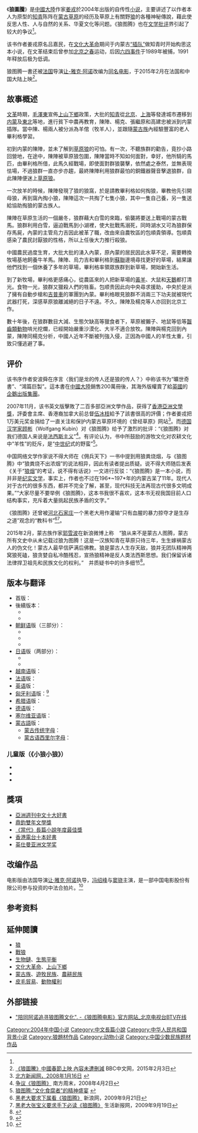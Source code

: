 {{otheruses|subject=中國大陸作家姜戎所著的小說|other=2015年电影《狼图腾》 |狼图腾 (电影)}}
{{Infobox Book 
| name                 = 狼图腾
| image                = [[File:LangTuTeng.jpg|260px]]
| image_caption        = 首版封面
| author               = [[姜戎_(作家)|姜戎]] ([[笔名|笔名]])
| title_orig           = 
| translator           = 
| illustrator          = 湖北武汉
| cover_artist         = 张清工作室
| country              = {{中國大陸}}
| language             = [[中文|中文]]和超过30种译文版本
| series               = 
| subject              = 
| genre                = 中国当代[[长篇小说|长篇小说]]
| publisher            = [[长江文艺出版社|长江文艺出版社]]
| release_date         = 2004年4月
| chinese_release_date = 
| media_type           = [[印刷|印刷]]（平装书）
| pages                = 408
| format               = 787 × 1092毫米 1/16
| isbn                 = 9787535427304
| oclc                 = 55622937
| preceded_by          = 
| followed_by          = 
}}
《'''狼圖騰'''》是[[中國大陸|中國大陸]]作家[[姜戎_(作家)|姜戎]]於2004年出版的自传性[[小说|小说]]{{來源請求}}，主要讲述了以作者本人为原型的[[知青|知青]]陈阵在[[蒙古草原|蒙古草原]]的经历及草原上有關野[[狼|狼]]的各種神秘傳說，藉此使反思人性、人与自然的关系、华夏文化等问题。《狼图腾》也在[[文学批评|文学批评]]界引起了较大的争议<ref name="争议《狼图腾》" />。

该书作者姜戎原名吕嘉民，在[[文化大革命|文化大革命]]期间于内蒙古[[上山下乡运动|“插队”]]做知青时开始构思这本小说，在文革结束后曾参加[[北京之春|北京之春]]运动，后因[[六四事件|六四事件]]于1989年被捕，1991年释放后极为低调。

狼图腾一書还被[[法国|法国]]导演[[让-雅克·阿诺|让-雅克·阿诺]]改编为[[狼图腾_(电影)|同名电影]]，于2015年2月在法国和中国大陆上映<ref>[http://www.bbc.co.uk/zhongwen/trad/china/2015/02/150203_wolf_totem 《狼圖騰》中國春節上映 內容未遭刪減] {{Wayback|url=http://www.bbc.co.uk/zhongwen/trad/china/2015/02/150203_wolf_totem |date=20150204005752 }} BBC中文网，2015年2月3日</ref>。

==故事概述==
[[文革|文革]]時期，[[毛澤東|毛澤東]]宣佈[[上山下鄉|上山下鄉]]政策，大批的[[知青|知青]]從[[北京|北京]]、[[上海|上海]]等發達城市遷移到[[内蒙古自治区|内蒙]]及[[中国东北地区|東北]]等地，進行貧下中農再教育，陳陣、楊克、張繼原和高建忠被派到内蒙插隊。當中陳、楊兩人被分派為羊倌（牧羊人），並跟隨[[蒙古族|蒙古族]]內經驗豐富的老人畢利格學習。

初到内蒙的陳陣，並未了解到[[藏狼|草原狼]]的可怕。有一次，不聽族群的勸告，竟抄小路回營地，在途中，陳陣被草原狼包圍，陳陣當時不知如何面對，幸好，他所騎的馬匹，由畢利格所借，此馬久經戰場，即使面對群狼襲擊，依然處之泰然，並無表現怯場，不過狼群一直亦步亦趨，最終陳陣利用狼群最怕的銅鐵器聲音擊退狼群，自此陳陣便迷上[[草原狼|草原狼]]。

一次放羊的時候，陳陣發現了狼的狼窩，於是請教畢利格如何掏狼，畢教他先引開母狼，再到窩內掏小狼，陳陣這次一共掏了七隻小狼，其中一隻自己養，另一隻送給協助掏狼的蒙古族人。

陳陣在草原生活的一個嚴冬，狼群藉大白雪的來臨，偷襲將要送上戰場的蒙古戰馬。狼群利用白雪，逼迫戰馬到小湖裡，使大批戰馬溺死，同時湖水又可為狼群保存馬屍，內蒙的主管烏力吉因此被革了職，改由來自農牧區的包順貴領導。包順貴感染了農民討厭狼的性格，所以上任後大力推行殺狼。

中國農民過度生育，大批大批的湧入內蒙，原內蒙的居民因此水草不足，需要轉換牧場基地飼養牛羊馬。陳陣、烏力吉和畢利格到[[蘇聯|蘇聯]]邊境尋找更好的草場，結果讓他們找到一個休養了多年的草場，畢利格率領眾族群到新草場，開始新生活。

到了新牧場，畢利格更感痛心，從農區來的人把新草場的[[黃羊|黃羊]]、大鼠和[[天鵝|天鵝]]都打清光。食物一光，狼群又獵殺人們的牲畜。包顺贵因此向中央尋求援助，中央於是派了擁有自動步槍和[[吉普車|吉普車]]的軍團到內蒙。畢利格眼見狼群不消兩三下功夫就被現代武器打死，深感草原狼離滅絕的日子不遠。不久，陳陣及楊克等人亦回到北京工作。

數十年後，在狼群數目大減、生態欠缺高等獵食者下，草原被獺子、地鼠等低等[[齧齒類動物|齧齒類動物]]啃光挖爛，已經開始嚴重沙漠化、大半不適合放牧。陳陣與楊克回到內蒙，陳陣同楊克分析，中國人近年不斷被列強入侵，正因為中國人的羊性太重，引致只懂逃避了事。

==评价==
该书序作者安波舜在序言〈我们是龙的传人还是狼的传人？〉中称该书为“曠世奇書”、“鴻篇巨製”。這本書在[[中國大陸|中國大陸]]銷售200萬冊後，其海外版權賣了給[[英國|英國]]的[[企鵝出版集團|企鵝出版集團]]。

2007年11月，该书英文版擊敗了二百多部亞洲文學作品，获得了[[英仕曼亞洲文學獎|香港亞洲文學獎]]，評委會主席、香港裔加拿大前总督[[伍冰枝|伍冰枝]]給予了該書很高的評價；作者姜戎把1万美元奖金捐给了一直关注和保护内蒙古草原环境的《曾经草原》网站<ref>[http://www.northnews.cn/2008/0116/122623.shtml 北方新闻网，2008年1月16日] {{webarchive|url=https://web.archive.org/web/20141016131308/http://www.northnews.cn/2008/0116/122623.shtml |date=2014年10月16日 }}</ref>。而[[德国|德国]][[汉学家|汉学家]][[顾彬|顾彬]]（Wolfgang Kubin）对《狼图腾》给予了激烈的批评：“《狼图腾》对我们德国人来说是[[法西斯主义|法西斯主义]]”<ref name="争议《狼图腾》">[http://www.infzm.com/content/6901 争议《狼图腾》] {{webarchive|url=https://archive.is/20130426172439/http://www.infzm.com/content/6901 |date=2013-04-26 }} 南方周末，2008年4月2日</ref>。有评论认为，书中所鼓励的游牧文化对农耕文化中“羊性”的贬斥，是“[[中世纪|中世纪]]式的野蛮”<ref>[http://www.ce.cn/books/main/reviews/200602/24/t20060224_6182540.shtml 狼图腾:"文化食腐者"的精神盛宴] {{webarchive|url=https://web.archive.org/web/20090903140653/http://www.ce.cn/books/main/reviews/200602/24/t20060224_6182540.shtml |date=2009-09-03 }}</ref>。

中国网络文学作家说不得大师在《佣兵天下》一书中提到用狼粪烧烟，与《狼图腾》中“狼粪烧不出浓烟”的说法相异，因此有读者提出质疑。说不得大师随后发表《关于“[[狼烟|狼烟]]”的考证，说不得有话说》一文进行反驳：“《狼图腾》是一本小说，而并非是[[纪实文学|纪实文学]]，事实上，作者也不过在196*~197*年的内蒙古呆了11年。现代人对于古代的很多东西，都并不完全了解，甚至，现代科技无法再现古代很多文明成果。”“大家尽量不要举例《狼图腾》，这本书我很不喜欢，这本书无视我国目前人口结构事实，充斥着大量挑起民族矛盾的文字。”

《狼图腾》还曾被[[河北|河北]][[石家庄|石家庄]]一个黑老大用作灌输“只有血腥的暴力掠夺才是生存之道”观念的“教科书”<ref name="黑老大">[http://news.sina.com.cn/c/2009-09-21/042116329563s.shtml 黑老大要求下属看《狼图腾》] {{Wayback|url=http://news.sina.com.cn/c/2009-09-21/042116329563s.shtml |date=20140426214753 }} 新浪网，2009年9月21日</ref><ref name="张宝义">[http://www.shxb.net/html/20090919/20090919_200440_2.shtml 黑老大张宝义要求手下必读《狼图腾》]{{dead link|date=2018年3月 |bot=InternetArchiveBot |fix-attempted=yes }} 生活新报网，2009年9月19日</ref>。

2015年2月，蒙古族作家[[郭雪波|郭雪波]]在新浪微博上称　“狼从来不是蒙古人图腾，蒙古所有文史中从未记载过狼为图腾！这是一汉族知青在草原只待三年，生生嫁祸蒙古人的伪文化！蒙古人最早信萨满后佛教。狼是蒙古人生存天敌，狼并无团队精神两窝狼死磕，狼贪婪自私冷酷残忍，宣扬狼精神是反人类法西斯思想。我们保留诉诸法律捍卫祖先和民族文化的权利。”　并质疑书中的许多细节<ref>{{cite news|url=http://ent.sina.com.cn/m/c/2015-02-24/doc-icczmvun6255257.shtml|title=蒙古族作家批《狼图腾》篡改蒙古民族文化|date=2015年2月24日|publisher=新浪|accessdate=2015年2月28日|archive-date=2015年2月27日|archive-url=https://web.archive.org/web/20150227143852/http://ent.sina.com.cn/m/c/2015-02-24/doc-icczmvun6255257.shtml|dead-url=no}}</ref>。

== 版本与翻译 ==
*首版：{{cite book |author=姜戎 |authorlink=姜戎 (作家) |coauthors= |title=《狼图腾》 |url=https://archive.org/details/totemofwolveschi00jian |publisher=长江文艺 |location=[[湖北|湖北]][[武汉|武汉]] |isbn=9787535427304 |date=2004年4月}}
*後續版本：
**{{cite book |author=姜戎 |authorlink=姜戎 (作家) |coauthors= |language=zh-hant|title=《狼圖騰》 |publisher=利文 |location=[[香港|香港]] |isbn=9629881292 |date=2005年1月}}
**{{cite book |author=姜戎 |authorlink=姜戎 (作家) |coauthors= |language=zh-hant|title=《狼圖騰》 |publisher=風雲時代 |location=[[台北|台北]] |isbn=986146123X |date=2005年1月}}
*[[朝鲜语|朝鲜语]]版（三部分）：
**{{cite book |author=姜戎 |authorlink=姜戎 (作家) |coauthors=Hajin Song |title=''랑 1: 초원의 바람 (狼 1: 草原风)''|publisher=Dongbang Media |location=[[首尔|首尔]] |isbn=8990488532 |date=2006年6月}}
**{{cite book |author=姜戎 |authorlink=姜戎 (作家) |coauthors=Hajin Song |title=''랑 2: 푸른 늑대 (狼 2: 蓝色的狼),''|publisher=Dongbang Media |location=[[首尔|首尔]] |isbn=8990488540 |date=2006年6月}}
**{{cite book |author=姜戎 |authorlink=姜戎 (作家) |coauthors=Hajin Song |title=''랑 3: 영혼의 부름 (狼 3: 心灵的呼唤),''|publisher=Dongbang Media |location=[[首尔|首尔]] |isbn=8990488559 |date=2006年6月}}
*[[日语|日语]]版（两部分）：
**{{cite book |author=姜戎 |authorlink=姜戎 (作家) |coauthors=-{唐亜明}-、-{関野喜久子}- |title=''神なるオオカミ・上（神狼·上）''|publisher=[[讲谈社|讲谈社]] |location=[[东京|东京]] |isbn=4062138492 |date=2007年11月}}
**{{cite book |author=姜戎 |authorlink=姜戎 (作家) |coauthors= -{唐亜明}-、-{関野喜久子}- |title=''神なるオオカミ・下（神狼·下）''|publisher=[[讲谈社|讲谈社]] |location=[[东京|东京]] |isbn=4062138506 |date=2007年11月}}
*[[越南语|越南语]]版：{{cite book |author=姜戎 |authorlink=姜戎 (作家) |coauthors=Trần, Đình Hiến |title=''Tôtem sói（狼图腾）'' |publisher=Công An Nhân Dân |location=[[河内|河内]] |oclc=225310072 |date=2007年1月}}
*[[法语|法语]]版：{{cite book |author=姜戎 |authorlink=姜戎 (作家) |coauthors=Yan Hansheng & Lisa Carducc |title=''Le totem du loup（狼图腾）'' |publisher=Bourin Editeur |location=[[巴黎|巴黎]] |isbn=2849410810 |date=2008年1月}}
*[[英语|英语]]版：{{cite book |author=姜戎 |authorlink=姜戎 (作家) |coauthors=Howard Goldblatt（[[葛浩文|葛浩文]]） |title=''Wolf Totem（狼图腾）'' |publisher=企鹅集团 |location=[[伦敦|伦敦]] |isbn= 1594201560 |date=2008年3月}}
*[[匈牙利语|匈牙利语]]版：{{cite book |author=姜戎 |authorlink=姜戎 (作家)|title=''Farkastotem'' |publisher=Magvető |location=[[布达佩斯|布达佩斯]] |isbn= 978-963-142-626-7 |date=2008年4月}}<ref>{{citation|title=Farkastotem a könyvfesztiválon|date=2008-04-17|accessdate=2008-04-28|periodical=Stop|url=http://www.stop.hu/articles/article.php?id=309855|deadurl=yes|archiveurl=https://web.archive.org/web/20080422043830/http://www.stop.hu/articles/article.php?id=309855|archivedate=2008-04-22}}</ref>
*[[希腊语|希腊语]]版：{{cite book |author=姜戎 |authorlink=姜戎 (作家) |coauthors=Μπανιά, Χρύσα|title=''Το τοτέμ του λύκου'' |publisher=Psichogios |location=[[雅典|雅典]] |isbn= 978-9604530809 |date=2008年6月}}
*[[德语|德语]]版：{{cite book |author=姜戎 |authorlink=姜戎 (作家) |coauthors=Hasselblatt, Karin|title=''Der Zorn der Wölfe'' |publisher=[[兰登书屋|兰登书屋]] |isbn= 978-3442311088 |date=2008年12月}}
*[[塞尔维亚语|塞尔维亚语]]版：{{cite book |author=姜戎 |authorlink=姜戎 (作家) |coauthors=Hasselblatt, Karin|title=''Vuciji totem'' |year=2008 |publisher=Alnari ||location=[[贝尔格莱德|贝尔格莱德]]|isbn= 978-3442311088 }}
*[[蒙古語|蒙古語]]版：
**[[蒙古字母|蒙古传统字母]]：{{cite book |author=姜戎 |authorlink=姜戎 (作家) |coauthors=未知翻译者 |title=''ᠴᠢᠨᠤ ᠠ ᠰᠦᠯᠳᠡ''| year=2006 |publisher=辽宁民族出版社|location=沈阳|isbn= 7-80722-161-5}}
**[[蒙古语西里尔字母|蒙古语西里尔字母]]：{{cite book| author=姜戎 |authorlink=姜戎 (作家) |coauthors=Dorjsurengiin, Boldbaatar |title=''Чонон сүлд'' |year=2010 |publisher=Monsudar |isbn=978-99962-0-246-9}}
===儿童版（《小狼小狼》）===
*{{cite book |author=姜戎 |authorlink=姜戎 (作家) |coauthors= |editor=安波舜|title=《小狼小狼》 |url=https://archive.org/details/totemofwolveschi00jian |publisher=长江文艺 |location=[[湖北|湖北]][[武汉|武汉]] |isbn=9787535427304 |date=2005年7月}}
*{{cite book |author=姜戎 |authorlink=姜戎 (作家) |coauthors= |language=zh-hant|editor=安波舜|title=《小狼小狼》 |publisher=風雲時代 |location=[[台北|台北]] |isbn=9861462406 |date=2005年9月}}
*{{cite book |author=姜戎 |authorlink=姜戎 (作家) |coauthors= |editor=安波舜|title=《小狼小狼》 |url=https://archive.org/details/langtutengxiaola0002unse |publisher= 浙江少年儿童 |location=[[浙江|浙江]][[杭州|杭州]] |isbn=9787534244452 |date=2007年8月}}

==獎項==
*[[亞洲週刊中文十大好書|亞洲週刊中文十大好書]]
*[[鼎鈞雙年文學獎|鼎鈞雙年文學獎]]
*[[《當代》長篇小說年度最佳獎|《當代》長篇小說年度最佳獎]]
*[[香港電台十本好書|香港電台十本好書]]
*[[英仕曼亚洲文学奖|英仕曼亚洲文学奖]]

== 改编作品 ==
{{main|狼图腾 (电影)}}

电影版由法国导演[[让·雅克·阿诺|让·雅克·阿诺]]执导，[[冯绍峰|冯绍峰]]与[[窦骁|窦骁]]主演，是一部中国电影股份有限公司参与投资的中法合拍片。<ref >{{cite web |url=http://www.1905.com/news/20140830/796254.shtml# |language= |title=《狼图腾》首发海报预告 剑指奥斯卡最佳外语片 |publisher=1905电影网 |date=2014-08-30 |accessdate= |archive-date=2014-09-04 |archive-url=https://web.archive.org/web/20140904183546/http://www.1905.com/news/20140830/796254.shtml |dead-url=no }}</ref>

==参考资料==
{{reflist}}
==延伸閱讀==
*[[狼|狼]]
*[[戰狼|戰狼]]
*[[生物鏈|生物鏈]]、[[生態平衡|生態平衡]]
*[[文化大革命|文化大革命]]、[[上山下鄉|上山下鄉]]
*[[蒙古族|蒙古族]]、[[遊牧民族|遊牧民族]]、[[農耕民族|農耕民族]]
*[[皮草貿易|皮毛貿易]]、[[動物權利|動物權利]]

==外部链接==
*[https://web.archive.org/web/20100412181626/http://lang.btv.com.cn/content/lang.htm  "陪同阿诺追寻狼图腾文化". -《狼图腾电影》官方网站_北京电视台BTV在线]
[[Category:2004年中国小说|Category:2004年中国小说]]
[[Category:中文長篇小說|Category:中文長篇小說]]
[[Category:中华人民共和国背景小说|Category:中华人民共和国背景小说]]
[[Category:狼題材作品|Category:狼題材作品]]
[[Category:动物小说|Category:动物小说]]
[[Category:中国少数民族题材作品|Category:中国少数民族题材作品]]